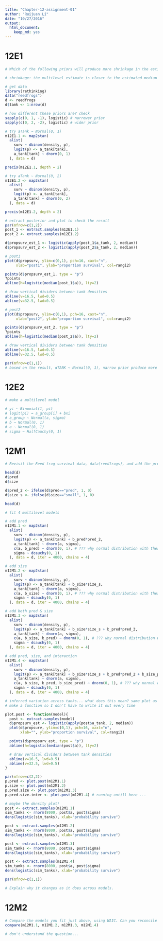 ```yaml
---
title: "Chapter-12-assignment-01"
author: "Ruijuan Li"
date: "10/27/2016"
output: 
  html_document: 
    keep_md: yes
---
```


# 12E1
```r
# Which of the following priors will produce more shrinkage in the estimates? (a) αTANK ~ Normal(0, 1); (b) αTANK ~ Normal(0, 2). 

# shrinkage: the multilevel estimate is closer to the estimated median survival proportion in the population of tanks than the raw empirical estimate is. (the raw empirical estimate isn't from the raw data? they are the data, which can be used as prior too? )

# get data 
library(rethinking)
data("reedfrogs")
d <- reedfrogs
d$tank <- 1:nrow(d)

# how different these priors are? check 
sapply(c(0, 1, -1), logistic) # narrower prior 
sapply(c(0, 2, -2), logistic) # wider prior 

# try aTank ~ Normal(0, 1)
m12E1.1 <- map2stan(
  alist(
    surv ~ dbinom(density, p),  
    logit(p) <- a_tank[tank],
    a_tank[tank] ~ dnorm(0, 1)  
  ), data = d)

precis(m12E1.1, depth = 2) 

# try aTank ~ Normal(0, 2)
m12E1.2 <- map2stan(
  alist(
    surv ~ dbinom(density, p),  
    logit(p) <- a_tank[tank],
    a_tank[tank] ~ dnorm(0, 2)  
  ), data = d)

precis(m12E1.2, depth = 2) 

# extract posterior and plot to check the result 
par(mfrow=c(1,2))
post_1 <- extract.samples(m12E1.1)
post_2 <- extract.samples(m12E1.2)

d$propsurv_est_1 <- logistic(apply(post_1$a_tank, 2, median))
d$propsurv_est_2 <- logistic(apply(post_2$a_tank, 2, median))

# post1
plot(d$propsurv, ylim=c(0,1), pch=16, xaxt="n",
     xlab="post1", ylab="proportion survival", col=rangi2)

points(d$propsurv_est_1, type = "p")
?points 
abline(h=logistic(median(post_1$a)), lty=2)

# draw vertical dividers between tank densities 
abline(v=16.5, lwd=0.5)
abline(v=32.5, lwd=0.5)

# post2
plot(d$propsurv, ylim=c(0,1), pch=16, xaxt="n",
     xlab="post2", ylab="proportion survival", col=rangi2)

points(d$propsurv_est_2, type = "p")
?points 
abline(h=logistic(median(post_2$a)), lty=2)

# draw vertical dividers between tank densities 
abline(v=16.5, lwd=0.5)
abline(v=32.5, lwd=0.5)

par(mfrow=c(1,1))
# based on the result, αTANK ~ Normal(0, 1), narrow prior produce more shrinkage. Why? 

```

# 12E2
```r
# make a multilevel model 

# yi ~ Binomial(1, pi)
# logit(pi) = a_group[i] + bxi
# a_group ~ Normal(a, sigma)
# b ~ Normal(0, 1)
# a ~ Normal(0, 1)
# sigma ~ HalfCauchy(0, 1)

```

# 12M1
```r
# Revisit the Reed frog survival data, data(reedfrogs), and add the predation and size treatment variables to the varying intercepts model. Consider models with either main effect alone, both main effects, as well as a model including both and their interaction. Instead of focusing on inferences about these two predictor variables, focus on the inferred variation across tanks. Explain why it changes as it does across models. 

head(d) 
d$pred
d$size

d$pred_2 <- ifelse(d$pred=="pred", 1, 0)
d$size_s <- ifelse(d$size=="small", 1, 0)

head(d)

# fit 4 multilevel models 

# add pred 
m12M1.1 <- map2stan(
  alist(
    surv ~ dbinom(density, p),
    logit(p) <- a_tank[tank] + b_pred*pred_2,
    a_tank[tank] ~ dnorm(a, sigma),
    c(a, b_pred) ~ dnorm(0, 1), # ??? why normal distribution with these prior? 
    sigma ~ dcauchy(0, 1) 
  ), data = d, iter = 4000, chains = 4)

# add size 
m12M1.2 <- map2stan(
  alist(
    surv ~ dbinom(density, p),
    logit(p) <- a_tank[tank] + b_size*size_s,
    a_tank[tank] ~ dnorm(a, sigma),
    c(a, b_size) ~ dnorm(0, 1), # ??? why normal distribution with these prior? 
    sigma ~ dcauchy(0, 1)
  ), data = d, iter = 4000, chains = 4)

# add both pred & size 
m12M1.3 <- map2stan(
  alist(
    surv ~ dbinom(density, p),
    logit(p) <- a_tank[tank] + b_size*size_s + b_pred*pred_2,
    a_tank[tank] ~ dnorm(a, sigma),
    c(a, b_size, b_pred) ~ dnorm(0, 1), # ??? why normal distribution with these prior? 
    sigma ~ dcauchy(0, 1) 
  ), data = d, iter = 4000, chains = 4)

# add pred, size, and interaction 
m12M1.4 <- map2stan(
  alist(
    surv ~ dbinom(density, p),
    logit(p) <- a_tank[tank] + b_size*size_s + b_pred*pred_2 + b_size_pred*size_s*pred_2,
    a_tank[tank] ~ dnorm(a, sigma),
    c(a, b_size, b_pred, b_size_pred) ~ dnorm(0, 1), # ??? why normal distribution with these prior? 
    sigma ~ dcauchy(0, 1) 
  ), data = d, iter = 4000, chains = 4)

# inferred variation across tanks... what does this mean? same plot as above? 
# make a function so I don't have to write it out every time 

plot.post <- function(model){
  post <- extract.samples(model)
  d$propsurv_est <- logistic(apply(post$a_tank, 2, median))
  plot(d$propsurv, ylim=c(0,1), pch=16, xaxt="n",
       xlab="", ylab="proportion survival", col=rangi2)

  points(d$propsurv_est, type = "p")
  abline(h=logistic(median(post$a)), lty=2)

  # draw vertical dividers between tank densities 
  abline(v=16.5, lwd=0.5)
  abline(v=32.5, lwd=0.5)
} 

par(mfrow=c(2,2)) 
p.pred <- plot.post(m12M1.1)
p.size <- plot.post(m12M1.2)
p.pred.size <- plot.post(m12M1.3)
p.pred.size.inter <- plot.post(m12M1.4) # running untill here ... 

# maybe the density plot? 
post <- extract.samples(m12M1.1) 
sim_tanks <- rnorm(8000, post$a, post$sigma) 
dens(logistic(sim_tanks), xlab="probability survive")

post <- extract.samples(m12M1.2) 
sim_tanks <- rnorm(8000, post$a, post$sigma) 
dens(logistic(sim_tanks), xlab="probability survive")

post <- extract.samples(m12M1.3) 
sim_tanks <- rnorm(8000, post$a, post$sigma) 
dens(logistic(sim_tanks), xlab="probability survive")

post <- extract.samples(m12M1.4) 
sim_tanks <- rnorm(8000, post$a, post$sigma) 
dens(logistic(sim_tanks), xlab="probability survive")

par(mfrow=c(1,1))

# Explain why it changes as it does across models. 

```

# 12M2
```r
# Compare the models you fit just above, using WAIC. Can you reconcile the differences in WAIC with the posterior distributions of the models? 
compare(m12M1.1, m12M1.2, m12M1.3, m12M1.4)

# don't understand the question...  
```

